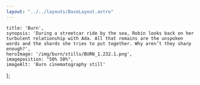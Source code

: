 ```yaml
---
layout: "../../layouts/BaseLayout.astro"
---
```


    title: 'Burn',
    synopsis: 'During a streetcar ride by the sea, Robin looks back on her turbulent relationship with Ada. All that remains are the unspoken words and the shards she tries to put together. Why aren’t they sharp enough?',
    heroImage: '/img/burn/stills/BURN_1.232.1.png',
    imageposition: "50% 50%",
    imageAlt: 'Burn cinematography still'
};

<ProjectHero title={meta.title} synopsis={meta.synopsis} heroImage={meta.heroImage} alt={meta.imageAlt} imageposition={meta.imageposition} />

<ContentYoutube YoutubeLink="https://youtu.be/M60QLhGWE1g" />

<section class="hero" >
    <div id="credits" class="hero-content grid grid-cols-2 gap-2 text-base-200">            
        <CreditsItem crewfunction="Director" crewname="Cato Catteeuw" />
        <CreditsItem crewfunction="Cast" crewname="Cato Catteeuw" />
        <CreditsItem crewfunction="" crewname="Melody van Gompel" />
        <CreditsItem crewfunction="Producer" crewname="Rosa Duvekot" />
        <CreditsItem crewfunction="Cinematographer" crewname="Victor Maes" />
        <CreditsItem crewfunction="1st Assitant Camera" crewname="Giel Dhaenens" />
        <CreditsItem crewfunction="" crewname="Michiel Lateur" />
        <CreditsItem crewfunction="1st Assitant Camera" crewname="Giel Dhaenens" />
        <CreditsItem crewfunction="2nd Assistant Camera" crewname="Rhomi Martens" />
        <CreditsItem crewfunction="Gaffer" crewname="Anouk Hasaers" />
        <CreditsItem crewfunction="Grip" crewname="Stef van Peteghem" />
        <CreditsItem crewfunction="Editor" crewname="Tine Verbist" />
        <CreditsItem crewfunction="Art Direction" crewname="Lore Loyens" />
        <CreditsItem crewfunction="" crewname="Jolke van Aerde" />
        <CreditsItem crewfunction="" crewname="Pepijn Huysman" />
        <CreditsItem crewfunction="Boom Engineer" crewname="Martijn Vandewiele" />
        <CreditsItem crewfunction="Sound Engineer" crewname="Gedeon Depauw" />
        <CreditsItem crewfunction="Costume Designer" crewname="Selin van Laethem" />
        <CreditsItem crewfunction="Makeup Artist" crewname="Eef Smeyers" />
        <CreditsItem crewfunction="Location Manager" crewname="Bao van Hove" />
        <CreditsItem crewfunction="Script Supervisor" crewname="Lisa Coene" />
        <CreditsItem crewfunction="Catering" crewname="Emma Degol" />
        <CreditsItem crewfunction="" crewname="Katrien Orlans" />
        <CreditsItem crewfunction="Camera Equipment" crewname="Camalot" />
        <CreditsItem crewfunction="" crewname="Lucky Cam" />
        <CreditsItem crewfunction="Lighting Equipment" crewname="Lites" />
    </div>  
</section>

<section class="hero" data-aos="fade" data-aos-offset="100" data-aos-duration="300">
    <div id="Festivals" class="hero-content grid grid-cols-2 gap-2 text-base-200">     
        <FestivalsItem festivalname="Honourable mention" heading="KFL Wildcards 2023" />
    </div>  
</section>

<section class="hero" data-aos="fade" data-aos-offset="100" data-aos-duration="300">
    <div id="Festivals" class="hero-content grid grid-cols-2 gap-2 text-base-200">     
        <FestivalsItem festivalname="International Short Film Festival Leuven (BE)" heading="Festivals" />
    </div>  
</section>

<section class="hero">
    <div class="hero-content grid grid-cols-1 md:grid-cols-2 gap-3" data-te-lightbox-init>            
        <ContentPicture image="/img/burn/stills/20231102_BURN_1.1.1.png"  alt={meta.imageAlt} />
        <ContentPicture image="/img/burn/stills/20231102_BURN_1.1.4.png"  alt={meta.imageAlt} />
        <ContentPicture image="/img/burn/stills/20231102_BURN_1.1.5.png"  alt={meta.imageAlt} />
        <ContentPicture image="/img/burn/stills/20231102_BURN_1.1.11.png"  alt={meta.imageAlt} />
        <ContentPicture image="/img/burn/stills/20231102_BURN_1.1.12.png"  alt={meta.imageAlt} />
        <ContentPicture image="/img/burn/stills/20231102_BURN_1.1.14.png"  alt={meta.imageAlt} />
        <ContentPicture image="/img/burn/stills/20231102_BURN_1.1.16.png"  alt={meta.imageAlt} />
        <ContentPicture image="/img/burn/stills/20231102_BURN_1.1.17.png"  alt={meta.imageAlt} />
        <ContentPicture image="/img/burn/stills/20231102_BURN_1.1.22.png"  alt={meta.imageAlt} />
        <ContentPicture image="/img/burn/stills/20231102_BURN_1.1.27.png"  alt={meta.imageAlt} />
        <ContentPicture image="/img/burn/stills/20231102_BURN_1.1.80.png"  alt={meta.imageAlt} />
        <ContentPicture image="/img/burn/stills/20231102_BURN_1.1.30.png"  alt={meta.imageAlt} />                
        <ContentPicture image="/img/burn/stills/20231102_BURN_1.1.32.png"  alt={meta.imageAlt} />
        <ContentPicture image="/img/burn/stills/20231102_BURN_1.1.36.png"  alt={meta.imageAlt} />
        <ContentPicture image="/img/burn/stills/20231102_BURN_1.1.38.png"  alt={meta.imageAlt} />
        <ContentPicture image="/img/burn/stills/20231102_BURN_1.1.44.png"  alt={meta.imageAlt} />
        <ContentPicture image="/img/burn/stills/20231102_BURN_1.1.50.png"  alt={meta.imageAlt} />
        <ContentPicture image="/img/burn/stills/20231102_BURN_1.1.59.png"  alt={meta.imageAlt} />
        <ContentPicture image="/img/burn/stills/20231102_BURN_1.1.60.png"  alt={meta.imageAlt} />
        <ContentPicture image="/img/burn/stills/20231102_BURN_1.1.61.png"  alt={meta.imageAlt} />
        <ContentPicture image="/img/burn/stills/20231102_BURN_1.1.63.png"  alt={meta.imageAlt} />
        <ContentPicture image="/img/burn/stills/20231102_BURN_1.1.65.png"  alt={meta.imageAlt} />
        <ContentPicture image="/img/burn/stills/20231102_BURN_1.1.66.png"  alt={meta.imageAlt} />
        <ContentPicture image="/img/burn/stills/20231102_BURN_1.1.68.png"  alt={meta.imageAlt} />
        <ContentPicture image="/img/burn/stills/20231102_BURN_1.1.71.png"  alt={meta.imageAlt} />
        <ContentPicture image="/img/burn/stills/20231102_BURN_1.1.74.png"  alt={meta.imageAlt} />
        <ContentPicture image="/img/burn/stills/20231102_BURN_1.1.75.png"  alt={meta.imageAlt} />
        <ContentPicture image="/img/burn/stills/20231102_BURN_1.1.76.png"  alt={meta.imageAlt} />
        <ContentPicture image="/img/burn/stills/20231102_BURN_1.1.77.png"  alt={meta.imageAlt} />
        <ContentPicture image="/img/burn/stills/20231102_BURN_1.1.79.png"  alt={meta.imageAlt} />
        <ContentPicture image="/img/burn/stills/382747919_2291286297731117_7680154816693138086_n.jpg"  alt={meta.imageAlt} />
    </div>
</section>

<section class="hero" data-aos="fade" data-aos-offset="100" data-aos-duration="300">
    <div id="TechnicalSpecs" class="hero-content grid grid-cols-2 gap-2 text-base-200">     
        <FestivalsItem festivalname="Digital" heading="Recording Format" />
        <FestivalsItem festivalname="Alexa Mini LF" heading="Camera" />
        <FestivalsItem festivalname="Canon Sumire" heading="Lenses" />
        <FestivalsItem festivalname="1.77" heading="Aspect Ratio" />
    </div>  
</section>